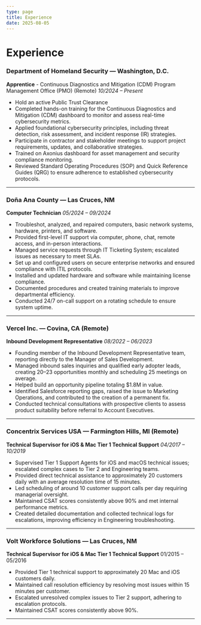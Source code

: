 ```yaml
---
type: page
title: Experience
date: 2025-08-05
---
```


# Experience

### Department of Homeland Security — Washington, D.C.
**Apprentice** - Continuous Diagnostics and Mitigation (CDM) Program Management Office (PMO) (Remote)
_10/2024 – Present_ 
- Hold an active Public Trust Clearance
- Completed hands-on training for the Continuous Diagnostics and Mitigation (CDM) dashboard to monitor and assess
real-time cybersecurity metrics.
- Applied foundational cybersecurity principles, including threat detection, risk assessment, and incident response (IR)
strategies.
- Participate                                                                                                                                                                                                                                                                                                                                                                                                                                                                                                                                                                                                                                                                                                                                                                                                                                                                                                                                                                                                                                                                            in contractor and stakeholder meetings to support project requirements, updates, and collaborative
strategies.
- Trained on Axonius dashboard for asset management and security compliance monitoring.
- Reviewed Standard Operating Procedures (SOP) and Quick Reference Guides (QRG) to ensure adherence to
established cybersecurity protocols.
---
### Doña Ana County — Las Cruces, NM
**Computer Technician** _05/2024 – 09/2024_
- Troubleshot, analyzed, and repaired computers, basic network systems, hardware, printers, and software.
- Provided first-level IT support via computer, phone, chat, remote access, and in-person interactions.
- Managed service requests through IT Ticketing System; escalated issues as necessary to meet SLAs.
- Set up and configured users on secure enterprise networks and ensured compliance with ITIL protocols.
- Installed and updated hardware and software while maintaining license compliance.
- Documented procedures and created training materials to improve departmental efficiency.
- Conducted 24/7 on-call support on a rotating schedule to ensure system uptime.
---
### Vercel Inc. — Covina, CA (Remote)
**Inbound Development Representative** _08/2022 – 06/2023_
- Founding member of the Inbound Development Representative team, reporting directly to the Manager of Sales
Development.
- Managed inbound sales inquiries and qualified early adopter leads, creating 20–23 opportunities monthly and
scheduling 25 meetings on average.
- Helped build an opportunity pipeline totaling $1.8M in value.
- Identified Salesforce reporting gaps, raised the issue to Marketing Operations, and contributed to the creation of a
permanent fix.
- Conducted technical consultations with prospective clients to assess product suitability before referral to Account
Executives.
---
### Concentrix Services USA — Farmington Hills, MI (Remote)
**Technical Supervisor for iOS & Mac Tier 1 Technical Support** _04/2017 – 10/2019_
- Supervised Tier 1 Support Agents for iOS and macOS technical issues; escalated complex cases to Tier 2 and
Engineering teams.
- Provided direct technical assistance to approximately 20 customers daily with an average resolution time of 15 minutes.
- Led scheduling of around 10 customer support calls per day requiring managerial oversight.
- Maintained CSAT scores consistently above 90% and met internal performance metrics.
- Created detailed documentation and collected technical logs for escalations, improving efficiency in Engineering
troubleshooting.
---
### Volt Workforce Solutions — Las Cruces, NM
**Technical Supervisor for iOS & Mac Tier 1 Technical Support** 01/2015 – 05/2016
- Provided Tier 1 technical support to approximately 20 Mac and iOS customers daily.
- Maintained call resolution efficiency by resolving most issues within 15 minutes per customer.
- Escalated unresolved complex issues to Tier 2 support, adhering to escalation protocols.
- Maintained CSAT scores consistently above 90%.
---

